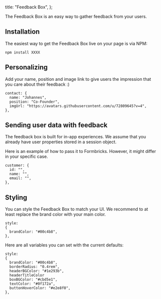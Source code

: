 
  title: "Feedback Box",
};

The Feedback Box is an easy way to gather feedback from your users.

## Installation

The easiest way to get the Feedback Box live on your page is via NPM:

```tsx
npm install XXXX
```

## Personalizing

Add your name, position and image link to give users the impression that you care about their feedback :)

```tsx
contact: {
  name: "Johannes",
  position: "Co-Founder",
  imgUrl: "https://avatars.githubusercontent.com/u/72809645?v=4",
},
```

## Sending user data with feedback

The feedback box is built for in-app experiences. We assume that you already have user properties stored in a session object.

Here is an example of how to pass it to Formbricks. However, it might differ in your specific case.

```tsx
customer: {
  id: "",
  name: "",
  email: "",
},
```

## Styling

You can style the Feedback Box to match your UI. We recommend to at least replace the brand color with your main color.

```tsx
style:
{
  brandColor: "#00c4b8",
},
```

Here are all variables you can set with the current defaults:

```tsx
style:
{
  brandColor: "#00c4b8",
  borderRadius: "0.4rem",
  headerBGColor: "#1e293b",
  headerTitleColor
  boxBGColor: "#cbd5e1",
  textColor: "#0f172a",
  buttonHoverColor: "#e2e8f0",
},
```

